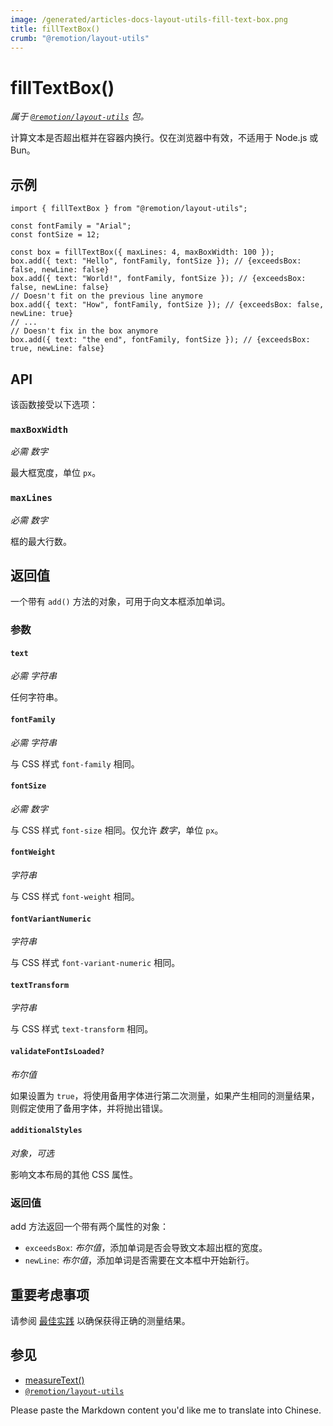 ```yaml
---
image: /generated/articles-docs-layout-utils-fill-text-box.png
title: fillTextBox()
crumb: "@remotion/layout-utils"
---
```


# fillTextBox()<AvailableFrom v="4.0.57"/>

_属于 [`@remotion/layout-utils`](/docs/layout-utils) 包。_

计算文本是否超出框并在容器内换行。仅在浏览器中有效，不适用于 Node.js 或 Bun。

## 示例

```tsx twoslash
import { fillTextBox } from "@remotion/layout-utils";

const fontFamily = "Arial";
const fontSize = 12;

const box = fillTextBox({ maxLines: 4, maxBoxWidth: 100 });
box.add({ text: "Hello", fontFamily, fontSize }); // {exceedsBox: false, newLine: false}
box.add({ text: "World!", fontFamily, fontSize }); // {exceedsBox: false, newLine: false}
// Doesn't fit on the previous line anymore
box.add({ text: "How", fontFamily, fontSize }); // {exceedsBox: false, newLine: true}
// ...
// Doesn't fix in the box anymore
box.add({ text: "the end", fontFamily, fontSize }); // {exceedsBox: true, newLine: false}
```

## API

该函数接受以下选项：

### `maxBoxWidth`

_必需_ _数字_

最大框宽度，单位 `px`。

### `maxLines`

_必需_ _数字_

框的最大行数。

## 返回值

一个带有 `add()` 方法的对象，可用于向文本框添加单词。

### 参数

#### `text`

_必需_ _字符串_

任何字符串。

#### `fontFamily`

_必需_ _字符串_

与 CSS 样式 `font-family` 相同。

#### `fontSize`

_必需_ _数字_

与 CSS 样式 `font-size` 相同。仅允许 _数字_，单位 `px`。

#### `fontWeight`

_字符串_

与 CSS 样式 `font-weight` 相同。

#### `fontVariantNumeric`

_字符串_

与 CSS 样式 `font-variant-numeric` 相同。

#### `textTransform`<AvailableFrom v="4.0.140"/>

_字符串_

与 CSS 样式 `text-transform` 相同。

#### `validateFontIsLoaded?`<AvailableFrom v="4.0.136"/>

_布尔值_

如果设置为 `true`，将使用备用字体进行第二次测量，如果产生相同的测量结果，则假定使用了备用字体，并将抛出错误。

#### `additionalStyles`<AvailableFrom v="4.0.140"/>

_对象，可选_

影响文本布局的其他 CSS 属性。

### 返回值

add 方法返回一个带有两个属性的对象：

- `exceedsBox`:
  _布尔值_，添加单词是否会导致文本超出框的宽度。
- `newLine`:
  _布尔值_，添加单词是否需要在文本框中开始新行。

## 重要考虑事项

请参阅 [最佳实践](/docs/layout-utils/best-practices) 以确保获得正确的测量结果。

## 参见

- [measureText()](/docs/layout-utils/measure-text)
- [`@remotion/layout-utils`](/docs/layout-utils)

Please paste the Markdown content you'd like me to translate into Chinese.

